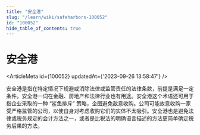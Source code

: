 ```yaml
---
title: "安全港"
slug: "/learn/wiki/safeharbors-100052"
id: "100052"
hide_table_of_contents: true
---
```



# 安全港

<ArticleMeta id={100052} updatedAt={'2023-09-26 13:58:47'} />
<div className='border-solid border-b border-t-0 my-4 border-[var(--ifm-color-gray-300)]' />

安全港是指在特定情况下规避或消除法律或监管责任的法律条款，前提是满足一定条件。安全港一词在金融、房地产和法律行业也有用途。安全港这个术语还可用于指企业采取的一种 “鲨鱼排斥” 策略，企图避免敌意收购。公司可能故意收购一家受严格监管的公司，以使自身对考虑收购它们的实体不太吸引。安全港也是避免法律或税务规定的会计方法之一，或者是比税法的明确语言描述的方法更简单确定税务后果的方法。
